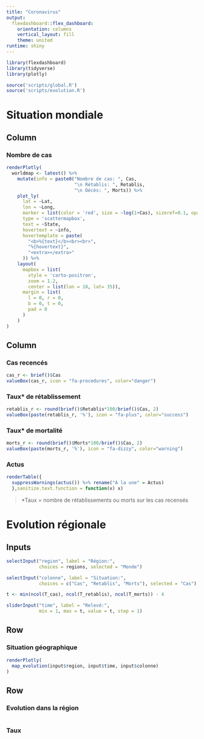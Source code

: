 ```yaml
---
title: "Coronavirus"
output: 
  flexdashboard::flex_dashboard:
    orientation: columns
    vertical_layout: fill
    theme: united
runtime: shiny
---
```


```r
library(flexdashboard)
library(tidyverse)
library(plotly)
```
```r
source('scripts/global.R')
source('scripts/evolution.R')
```

Situation mondiale
=======================================================================

Column {data-width=2/3}
-----------------------------------------------------------------------

### Nombre de cas

```r
renderPlotly(
  worldmap <- latest() %>%
    mutate(info = paste0("Nombre de cas: ", Cas,
                         "\n Rétablis: ", Retablis,
                         "\n Décès: ", Morts)) %>%
    plot_ly(
      lat = ~Lat,
      lon = ~Long,
      marker = list(color = 'red', size = ~log(1+Cas), sizeref=0.1, opacity=0.4),
      type = 'scattermapbox',
      text = ~State,
      hovertext = ~info,
      hovertemplate = paste(
        "<b>%{text}</b><br><br>",
        "%{hovertext}",
        "<extra></extra>"
      )) %>%
    layout(
      mapbox = list(
        style = 'carto-positron',
        zoom = 1.2,
        center = list(lon = 18, lat= 35)),
      margin = list(
        l = 0, r = 0,
        b = 0, t = 0,
        pad = 0
      )
    )
)

```

Column {data-width=1/3}
-----------------------------------------------------------------------
### Cas recencés

```r
cas_r <- brief()$Cas
valueBox(cas_r, icon = "fa-procedures", color="danger")
```

### Taux* de rétablissement

```r
retablis_r <- round(brief()$Retablis*100/brief()$Cas, 2)
valueBox(paste(retablis_r, '%'), icon = "fa-plus", color="success")
```

### Taux* de mortalité

```r
morts_r <- round(brief()$Morts*100/brief()$Cas, 2)
valueBox(paste(morts_r, '%'), icon = "fa-dizzy", color="warning")
```

### Actus {.no-title}

```r
renderTable({
  suppressWarnings(actus()) %>% rename("A la une" = Actus)
  },sanitize.text.function = function(x) x)
```

>*Taux = nombre de rétablissements ou morts sur les cas recensés




Evolution régionale {data-orientation=rows}
=======================================================================

Inputs {.sidebar}
-------------------------------------

```r
selectInput("region", label = "Région:",
            choices = regions, selected = "Monde")
```

```r
selectInput("colonne", label = "Situation:",
            choices = c("Cas", "Retablis", "Morts"), selected = "Cas")
```

```r
t <- min(ncol(T_cas), ncol(T_retablis), ncol(T_morts)) - 4

sliderInput("time", label = "Relevé:",
            min = 1, max = t, value = t, step = 1)
```


Row {data-height=1/2}
-------------------------------------

### Situation géographique

```r
renderPlotly(
  map_evolution(input$region, input$time, input$colonne)
)
```


Row {data-height=1/2}
-------------------------------------
   
### Evolution dans la région

```r
```   
    
### Taux

```r
```
